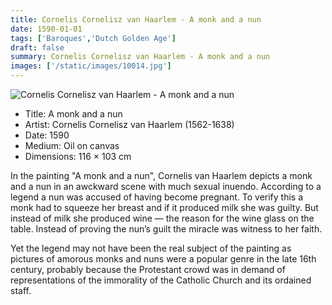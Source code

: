 ```yaml
---
title: Cornelis Cornelisz van Haarlem - A monk and a nun
date: 1590-01-01
tags: ['Baroques','Dutch Golden Age']
draft: false
summary: Cornelis Cornelisz van Haarlem - A monk and a nun
images: ['/static/images/10014.jpg']
---
```


![Cornelis Cornelisz van Haarlem - A monk and a nun](/static/images/10014.jpg)

* Title: A monk and a nun
* Artist: Cornelis Cornelisz van Haarlem (1562-1638)
* Date: 1590
* Medium: Oil on canvas
* Dimensions: 116 × 103 cm

In the painting "A monk and a nun", Cornelis van Haarlem depicts a monk and a nun in an awckward scene with much sexual inuendo. According to a legend a nun was accused of having become pregnant. To verify this a monk had to squeeze her breast and if it produced milk she was guilty. But instead of milk she produced wine — the reason for the wine glass on the table. Instead of proving the nun’s guilt the miracle was witness to her faith. 

Yet the legend may not have been the real subject of the painting as pictures of amorous monks and nuns were a popular genre in the late 16th century, probably because the Protestant crowd was in demand of representations of the immorality of the Catholic Church and its ordained staff.
